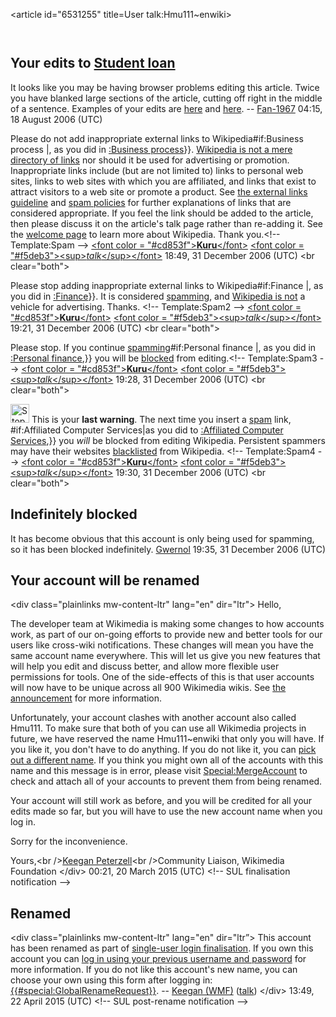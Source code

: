 <article id="6531255" title=User talk:Hmu111~enwiki>
	<talkpage id="6531255" title="User talk:Hmu111~enwiki">
== Your edits to [[Student loan]] ==

It looks like you may be having browser problems editing this article. Twice you have blanked large sections of the article, cutting off right in the middle of a sentence. Examples of your edits are [http://en.wikipedia.org/w/index.php?title=Student_loan&amp;diff=70359011&amp;oldid=70127232 here] and [http://en.wikipedia.org/w/index.php?title=Student_loan&amp;diff=next&amp;oldid=70359137 here]. -- [[User:Fan-1967|Fan-1967]] 04:15, 18 August 2006 (UTC)


Please do not add inappropriate external links to Wikipedia{{{{{subst|}}}#if:Business process |, as you did in [[:Business process ]]}}. [[Wikipedia:What Wikipedia is not#Wikipedia_is_not_a_directory|Wikipedia is not a mere directory of links]] nor should it be used for advertising or promotion.  Inappropriate links include (but are not limited to) links to personal web sites, links to web sites with which you are affiliated, and links that exist to attract visitors to a web site or promote a product.  See [[Wikipedia:External links|the external links guideline]] and [[Wikipedia:Spam|spam policies]] for further explanations of links that are considered appropriate.  If you feel the link should be added to the article, then please discuss it on the article's talk page rather than re-adding it. See the [[Wikipedia:Welcome, newcomers|welcome page]] to learn more about Wikipedia. Thank you.&lt;!-- Template:Spam --&gt;  [[User:Kuru|&lt;font color = &quot;#cd853f&quot;&gt;'''Kuru'''&lt;/font&gt;]] [[User talk:Kuru|&lt;font color = &quot;#f5deb3&quot;&gt;&lt;sup&gt;''talk''&lt;/sup&gt;&lt;/font&gt;]] 18:49, 31 December 2006 (UTC) &lt;br clear=&quot;both&quot;&gt;


Please stop adding inappropriate external links to Wikipedia{{{{{subst|}}}#if:Finance |, as you did in [[:Finance ]]}}. It is considered [[Wikipedia:Spam|spamming]], and [[WP:NOT|Wikipedia is not]] a vehicle for advertising. Thanks. &lt;!-- Template:Spam2 --&gt; [[User:Kuru|&lt;font color = &quot;#cd853f&quot;&gt;'''Kuru'''&lt;/font&gt;]] [[User talk:Kuru|&lt;font color = &quot;#f5deb3&quot;&gt;&lt;sup&gt;''talk''&lt;/sup&gt;&lt;/font&gt;]] 19:21, 31 December 2006 (UTC) &lt;br clear=&quot;both&quot;&gt;


Please stop. If you continue [[Wikipedia:Spam|spamming]]{{{{{subst|}}}#if:Personal finance |, as you did in [[:Personal finance ]],}} you will be [[Wikipedia:Blocking policy|blocked]] from editing.&lt;!-- Template:Spam3 --&gt;  [[User:Kuru|&lt;font color = &quot;#cd853f&quot;&gt;'''Kuru'''&lt;/font&gt;]] [[User talk:Kuru|&lt;font color = &quot;#f5deb3&quot;&gt;&lt;sup&gt;''talk''&lt;/sup&gt;&lt;/font&gt;]] 19:28, 31 December 2006 (UTC) &lt;br clear=&quot;both&quot;&gt;


[[Image:Stop hand.svg|30px|left]] This is your '''last warning'''. The next time you insert a [[Wikipedia:Spam|spam]] link,  {{{{{subst|}}}#if:Affiliated Computer Services|as you did to [[:Affiliated Computer Services]],}} you ''will'' be blocked from editing Wikipedia. Persistent spammers may have their websites [[meta:Talk:Spam blacklist|blacklisted]] from Wikipedia. &lt;!-- Template:Spam4 --&gt;  [[User:Kuru|&lt;font color = &quot;#cd853f&quot;&gt;'''Kuru'''&lt;/font&gt;]] [[User talk:Kuru|&lt;font color = &quot;#f5deb3&quot;&gt;&lt;sup&gt;''talk''&lt;/sup&gt;&lt;/font&gt;]] 19:30, 31 December 2006 (UTC) &lt;br clear=&quot;both&quot;&gt;

== Indefinitely blocked  ==

It has become obvious that this account is only being used for spamming, so it has been blocked indefinitely. [[User:Gwernol|Gwernol]] 19:35, 31 December 2006 (UTC)

== Your account will be renamed ==

&lt;div class=&quot;plainlinks mw-content-ltr&quot; lang=&quot;en&quot; dir=&quot;ltr&quot;&gt;
Hello,

The developer team at Wikimedia is making some changes to how accounts work, as part of our on-going efforts to provide new and better tools for our users like cross-wiki notifications. These changes will mean you have the same account name everywhere. This will let us give you new features that will help you edit and discuss better, and allow more flexible user permissions for tools. One of the side-effects of this is that user accounts will now have to be unique across all 900 Wikimedia wikis. See [[m:Special:MyLanguage/Single User Login finalisation announcement|the announcement]] for more information.

Unfortunately, your account clashes with another account also called Hmu111. To make sure that both of you can use all Wikimedia projects in future, we have reserved the name Hmu111~enwiki that only you will have. If you like it, you don't have to do anything. If you do not like it, you can [[Special:GlobalRenameRequest|pick out a different name]]. If you think you might own all of the accounts with this name and this message is in error, please visit [[Special:MergeAccount]] to check and attach all of your accounts to prevent them from being renamed.

Your account will still work as before, and you will be credited for all your edits made so far, but you will have to use the new account name when you log in.

Sorry for the inconvenience.

Yours,&lt;br /&gt;[[m:User:Keegan (WMF)|Keegan Peterzell]]&lt;br /&gt;Community Liaison, Wikimedia Foundation
&lt;/div&gt; 00:21, 20 March 2015 (UTC)
&lt;!-- SUL finalisation notification --&gt;

== Renamed ==

&lt;div class=&quot;plainlinks mw-content-ltr&quot; lang=&quot;en&quot; dir=&quot;ltr”&gt;
This account has been renamed as part of [[m:Special:MyLanguage/Single User Login finalisation announcement|single-user login finalisation]]. If you own this account you can [[{{#special:userlogin}}|log in using your previous username and password]] for more information. If you do not like this account's new name, you can choose your own using this form after logging in: [[{{#special:GlobalRenameRequest}}]]. -- [[m:User:Keegan (WMF)|Keegan (WMF)]] ([[m:User talk:Keegan (WMF)|talk]])
&lt;/div&gt; 13:49, 22 April 2015 (UTC)
&lt;!-- SUL post-rename notification --&gt;
	</talkpage>
</article>
